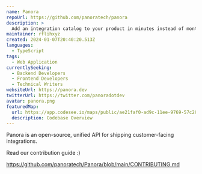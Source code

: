 ```yaml
---
name: Panora
repoUrl: https://github.com/panoratech/panora
description: >
  Add an integration catalog to your product in minutes instead of months
maintainer: rflihxyz
created: 2024-01-07T20:40:20.513Z
languages:
  - TypeScript
tags:
  - Web Application
currentlySeeking:
  - Backend Developers
  - Frontend Developers
  - Technical Writers
websiteUrl: https://panora.dev
twitterUrl: https://twitter.com/panoradotdev
avatar: panora.png
featuredMap:
  url: https://app.codesee.io/maps/public/ae21faf0-ad9c-11ee-9769-57c28a1b80ae
  description: Codebase Overview
---
```


<Overview>

Panora is an open-source, unified API for shipping customer-facing integrations. 

</Overview>

<Contributing>

Read our contribution guide :)

https://github.com/panoratech/Panora/blob/main/CONTRIBUTING.md

</Contributing>
